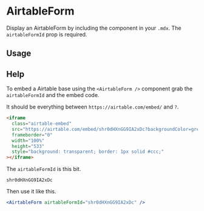 

<Meta title="Components/Airtable/AirtableForm" component={AirtableForm} />

# AirtableForm

Display an AirtableForm by including the component in your `.mdx`. The `airtableFormId` prop is required.

<ArgsTable of={AirtableForm} />

## Usage

<Canvas>
  <Story name="usage">
    <AirtableForm airtableFormId="shr0dHXnGG9IA2xDc" />
  </Story>
</Canvas>

## Help

<Story name="help" />

To embed a Airtable base using the `<AirtableForm />` component grab the `airtableFormId` and the embed code.

It should be everything between `https://airtable.com/embed/` and `?`.

```html
<iframe
  class="airtable-embed"
  src="https://airtable.com/embed/shr0dHXnGG9IA2xDc?backgroundColor=green"
  frameborder="0"
  width="100%"
  height="533"
  style="background: transparent; border: 1px solid #ccc;"
></iframe>
```

The `airtableFormId` is this bit.

```
shr0dHXnGG9IA2xDc
```

Then use it like this.

```jsx
<AirtableForm airtableFormId="shr0dHXnGG9IA2xDc" />
```
